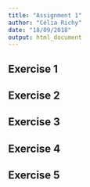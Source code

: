 ```yaml
---
title: "Assignment 1"
author: "Célia Richy"
date: "18/09/2018"
output: html_document
---
```

## Exercise 1 {#css_id}

## Exercise 2 {#css_id}

## Exercise 3 {#css_id}

## Exercise 4 {#css_id}

## Exercise 5 {#css_id}
